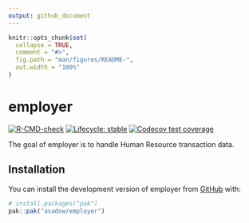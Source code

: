 ```yaml
---
output: github_document
---
```


<!-- README.md is generated from README.Rmd. Please edit that file -->

```r
knitr::opts_chunk$set(
  collapse = TRUE,
  comment = "#>",
  fig.path = "man/figures/README-",
  out.width = "100%"
)
```

# employer

<!-- badges: start -->
[![R-CMD-check](https://github.com/asadow/employer/actions/workflows/R-CMD-check.yaml/badge.svg)](https://github.com/asadow/employer/actions/workflows/R-CMD-check.yaml)
[![Lifecycle: stable](https://img.shields.io/badge/lifecycle-stable-brightgreen.svg)](https://lifecycle.r-lib.org/articles/stages.html#stable)
[![Codecov test coverage](https://codecov.io/gh/asadow/employer/branch/master/graph/badge.svg)](https://app.codecov.io/gh/asadow/employer?branch=master)
<!-- badges: end -->

The goal of employer is to handle Human Resource transaction data.

## Installation

You can install the development version of employer from [GitHub](https://github.com/) with:

``` r
# install.packages("pak")
pak::pak("asadow/employer")
```
